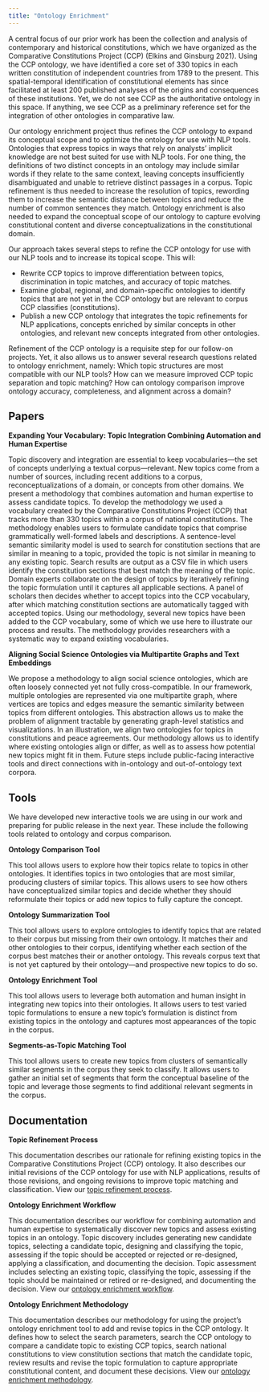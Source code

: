 ```yaml
---
title: "Ontology Enrichment"
---
```


A central focus of our prior work has been the collection and analysis of contemporary and historical constitutions, which we have organized as the Comparative Constitutions Project (CCP) (Elkins and Ginsburg 2021). Using the CCP ontology, we have identified a core set of 330 topics in each written constitution of independent countries from 1789 to the present. This spatial-temporal identification of constitutional elements has since facilitated at least 200 published analyses of the origins and consequences of these institutions. Yet, we do not see CCP as the authoritative ontology in this space. If anything, we see CCP as a preliminary reference set for the integration of other ontologies in comparative law.

Our ontology enrichment project thus refines the CCP ontology to expand its conceptual scope and to optimize the ontology for use with NLP tools. Ontologies that express topics in ways that rely on analysts’ implicit knowledge are not best suited for use with NLP tools. For one thing, the definitions of two distinct concepts in an ontology may include similar words if they relate to the same context, leaving concepts insufficiently disambiguated and unable to retrieve distinct passages in a corpus. Topic refinement is thus needed to increase the resolution of topics, rewording them to increase the semantic distance between topics and reduce the number of common sentences they match. Ontology enrichment is also needed to expand the conceptual scope of our ontology to capture evolving constitutional content and diverse conceptualizations in the constitutional domain.

Our approach takes several steps to refine the CCP ontology for use with our NLP tools and to increase its topical scope. This will:

* Rewrite CCP topics to improve differentiation between topics, discrimination in topic matches, and accuracy of topic matches.
* Examine global, regional, and domain-specific ontologies to identify topics that are not yet in the CCP ontology but are relevant to corpus CCP classifies (constitutions).
* Publish a new CCP ontology that integrates the topic refinements for NLP applications, concepts enriched by similar concepts in other ontologies, and relevant new concepts integrated from other ontologies.

Refinement of the CCP ontology is a requisite step for our follow-on projects. Yet, it also allows us to answer several research questions related to ontology enrichment, namely: Which topic structures are most compatible with our NLP tools? How can we measure improved CCP topic separation and topic matching? How can ontology comparison improve ontology accuracy, completeness, and alignment across a domain?

## Papers

**Expanding Your Vocabulary: Topic Integration Combining Automation and Human Expertise**

Topic discovery and integration are essential to keep vocabularies—the set of concepts underlying a textual corpus—relevant. New topics come from a number of sources, including recent additions to a corpus, reconceptualizations of a domain, or concepts from other domains. We present a methodology that combines automation and human expertise to assess candidate topics. To develop the methodology we used a vocabulary created by the Comparative Constitutions Project (CCP) that tracks more than 330 topics within a corpus of national constitutions. The methodology enables users to formulate candidate topics that comprise grammatically well-formed labels and descriptions. A sentence-level semantic similarity model is used to search for constitution sections that are similar in meaning to a topic, provided the topic is not similar in meaning to any existing topic. Search results are output as a CSV file in which users identify the constitution sections that best match the meaning of the topic. Domain experts collaborate on the design of topics by iteratively refining the topic formulation until it captures all applicable sections. A panel of scholars then decides whether to accept topics into the CCP vocabulary, after which matching constitution sections are automatically tagged with accepted topics. Using our methodology, several new topics have been added to the CCP vocabulary, some of which we use here to illustrate our process and results. The methodology provides researchers with a systematic way to expand existing vocabularies.

**Aligning Social Science Ontologies via Multipartite Graphs and Text Embeddings**

We propose a methodology to align social science ontologies, which are often loosely connected yet not fully cross-compatible. In our framework, multiple ontologies are represented via one multipartite graph, where vertices are topics and edges measure the semantic similarity between topics from different ontologies. This abstraction allows us to make the problem of alignment tractable by generating graph-level statistics and visualizations. In an illustration, we align two ontologies for topics in constitutions and peace agreements. Our methodology allows us to identify where existing ontologies align or differ, as well as to assess how potential new topics might fit in them. Future steps include public-facing interactive tools and direct connections with in-ontology and out-of-ontology text corpora.

## Tools

We have developed new interactive tools we are using in our work and preparing for public release in the next year. These include the following tools related to ontology and corpus comparison.

**Ontology Comparison Tool**

This tool allows users to explore how their topics relate to topics in other ontologies. It identifies topics in two ontologies that are most similar, producing clusters of similar topics. This allows users to see how others have conceptualized similar topics and decide whether they should reformulate their topics or add new topics to fully capture the concept.

**Ontology Summarization Tool**

This tool allows users to explore ontologies to identify topics that are related to their corpus but missing from their own ontology. It matches their and other ontologies to their corpus, identifying whether each section of the corpus best matches their or another ontology. This reveals corpus text that is not yet captured by their ontology—and prospective new topics to do so.

**Ontology Enrichment Tool**

This tool allows users to leverage both automation and human insight in integrating new topics into their ontologies. It allows users to test varied topic formulations to ensure a new topic’s formulation is distinct from existing topics in the ontology and captures most appearances of the topic in the corpus.

**Segments-as-Topic Matching Tool**

This tool allows users to create new topics from clusters of semantically similar segments in the corpus they seek to classify. It allows users to gather an initial set of segments that form the conceptual baseline of the topic and leverage those segments to find additional relevant segments in the corpus.

## Documentation

**Topic Refinement Process**

This documentation describes our rationale for refining existing topics in the Comparative Constitutions Project (CCP) ontology. It also describes our initial revisions of the CCP ontology for use with NLP applications, results of those revisions, and ongoing revisions to improve topic matching and classification. View our [topic refinement process](https://github.com/conceptintegration/conceptintegration.github.io/blob/main/Topic%20refinement%20for%20NLP.pdf).

**Ontology Enrichment Workflow**

This documentation describes our workflow for combining automation and human expertise to systematically discover new topics and assess existing topics in an ontology. Topic discovery includes generating new candidate topics, selecting a candidate topic, designing and classifying the topic, assessing if the topic should be accepted or rejected or re-designed, applying a classification, and documenting the decision. Topic assessment includes selecting an existing topic, classifying the topic, assessing if the topic should be maintained or retired or re-designed, and documenting the decision. View our [ontology enrichment workflow](https://github.com/conceptintegration/conceptintegration.github.io/blob/main/Ontology%20enrichment%20workflow.pdf).

**Ontology Enrichment Methodology**

This documentation describes our methodology for using the project’s ontology enrichment tool to add and revise topics in the CCP ontology. It defines how to select the search parameters, search the CCP ontology to compare a candidate topic to existing CCP topics, search national constitutions to view constitution sections that match the candidate topic, review results and revise the topic formulation to capture appropriate constitutional content, and document these decisions. View our [ontology enrichment methodology](https://github.com/conceptintegration/conceptintegration.github.io/blob/main/Ontology%20enrichment%20methodology.pdf).

